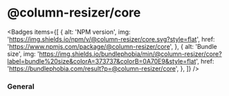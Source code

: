 
# @column-resizer/core

<Badges
  items={[
    {
      alt: 'NPM version',
      img: 'https://img.shields.io/npm/v/@column-resizer/core.svg?style=flat',
      href: 'https://www.npmjs.com/package/@column-resizer/core',
    },
    {
      alt: 'Bundle size',
      img: 'https://img.shields.io/bundlephobia/min/@column-resizer/core?label=bundle%20size&colorA=373737&colorB=0A70E9&style=flat',
      href: 'https://bundlephobia.com/result?p=@column-resizer/core',
    },
  ]}
/>

### General

<Cards>
  <Card title="Installation" href="/core/installation" />
  <Card title="Basic Usage" href="/core/basic-usage" />
</Cards>
